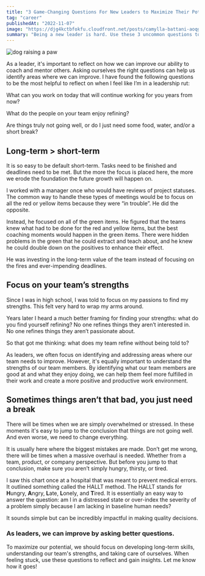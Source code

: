 ```yaml
---
title: "3 Game-Changing Questions For New Leaders to Maximize Their Potential"
tag: "career"
publishedAt: "2022-11-07"
image: "https://djg4kctbfokfu.cloudfront.net/posts/camylla-battani-aoqggaqrlpu-unsplash-scaled.jpeg"
summary: "Being a new leader is hard. Use these 3 uncommon questions to reflect on the long-term, focus on your team's strengths, and ensure you're taking care of your basic needs for optimal decision-making."
---
```


<Image
  src="https://djg4kctbfokfu.cloudfront.net/posts/camylla-battani-aoqggaqrlpu-unsplash-scaled.jpeg"
  alt="dog raising a paw"
/>

As a leader, it's important to reflect on how we can improve our ability to coach and mentor others. Asking ourselves the right questions can help us identify areas where we can improve. I have found the following questions to be the most helpful to reflect on when I feel like I’m in a leadership rut:

What can you work on today that will continue working for you years from now?

What do the people on your team enjoy refining?

Are things truly not going well, or do I just need some food, water, and/or a short break?

## Long-term > short-term

It is so easy to be default short-term. Tasks need to be finished and deadlines need to be met. But the more the focus is placed here, the more we erode the foundation the future growth will happen on.

I worked with a manager once who would have reviews of project statuses. The common way to handle these types of meetings would be to focus on all the red or yellow items because they were “in trouble”. He did the opposite.

Instead, he focused on all of the green items. He figured that the teams knew what had to be done for the red and yellow items, but the best coaching moments would happen in the green items. There were hidden problems in the green that he could extract and teach about, and he knew he could double down on the positives to enhance their effect.

He was investing in the long-term value of the team instead of focusing on the fires and ever-impending deadlines.

## Focus on your team’s strengths

Since I was in high school, I was told to focus on my passions to find my strengths. This felt very hard to wrap my arms around.

Years later I heard a much better framing for finding your strengths: what do you find yourself refining? No one refines things they aren’t interested in. No one refines things they aren’t passionate about.

So that got me thinking: what does my team refine without being told to?

As leaders, we often focus on identifying and addressing areas where our team needs to improve. However, it's equally important to understand the strengths of our team members. By identifying what our team members are good at and what they enjoy doing, we can help them feel more fulfilled in their work and create a more positive and productive work environment.

## Sometimes things aren’t that bad, you just need a break

There will be times when we are simply overwhelmed or stressed. In these moments it's easy to jump to the conclusion that things are not going well. And even worse, we need to change everything.

It is usually here where the biggest mistakes are made. Don’t get me wrong, there will be times when a massive overhaul is needed. Whether from a team, product, or company perspective. But before you jump to that conclusion, make sure you aren’t simply hungry, thirsty, or tired.

I saw this chart once at a hospital that was meant to prevent medical errors. It outlined something called the HALLT method. The HALLT stands for **H**ungry, **A**ngry, **L**ate, **L**onely, and **T**ired. It is essentially an easy way to answer the question: am I in a distressed state or over-index the severity of a problem simply because I am lacking in baseline human needs?

It sounds simple but can be incredibly impactful in making quality decisions.

### As leaders, we can improve by asking better questions.

To maximize our potential, we should focus on developing long-term skills, understanding our team's strengths, and taking care of ourselves. When feeling stuck, use these questions to reflect and gain insights. Let me know how it goes!

